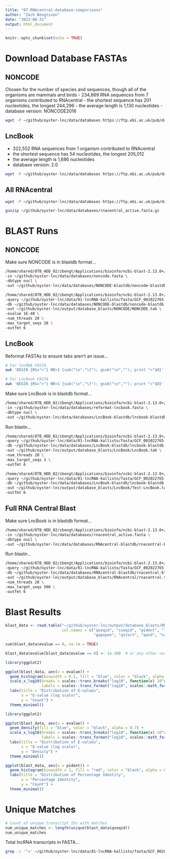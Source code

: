```yaml
---
title: "07-RNAcentral-database-comparisons"
author: "Zach Bengtsson"
date: "2023-08-31"
output: html_document
---
```


```r
knitr::opts_chunk$set(echo = TRUE)
```

# Download Database FASTAs

## NONCODE
Chosen for the number of species and sequences, though all of the organisms are mammals and birds
- 234,669 RNA sequences from 7 organisms contributed to RNAcentral
- the shortest sequence has 201 nucleotides, the longest 244,296
- the average length is 1,130 nucleotides
- database version: NONCODE2016

```bash
wget -P ~/github/oyster-lnc/data/databases https://ftp.ebi.ac.uk/pub/databases/RNAcentral/current_release/sequences/by-database/noncode.fasta 
```

## LncBook
- 322,552 RNA sequences from 1 organism contributed to RNAcentral
- the shortest sequence has 54 nucleotides, the longest 205,012
- the average length is 1,686 nucleotides
- database version: 2.0

```bash
wget -P ~/github/oyster-lnc/data/databases https://ftp.ebi.ac.uk/pub/databases/RNAcentral/current_release/sequences/by-database/lncbook.fasta
```

## All RNAcentral
```bash
wget -P ~/github/oyster-lnc/data/databases https://ftp.ebi.ac.uk/pub/databases/RNAcentral/current_release/sequences/rnacentral_active.fasta.gz
```

```bash
gunzip ~/github/oyster-lnc/data/databases/rnacentral_active.fasta.gz
```


# BLAST Runs

## NONCODE

Make sure NONCODE is in blastdb format...
```bash
/home/shared/8TB_HDD_02/zbengt/Applications/bioinfo/ncbi-blast-2.13.0+/bin/makeblastdb \
-in ~/github/oyster-lnc/data/databases/noncode.fasta \
-dbtype nucl \
-out ~/github/oyster-lnc/data/databases/NONCODE-blastdb/noncode-blastdb
```

```bash
/home/shared/8TB_HDD_02/zbengt/Applications/bioinfo/ncbi-blast-2.13.0+/bin/blastn \
-query ~/github/oyster-lnc/data/01-lncRNA-kallisto/fasta/GCF_002022765.2_C_virginica-3.0_lncRNA.fa \
-db ~/github/oyster-lnc/data/databases/NONCODE-blastdb/noncode-blastdb \
-out ~/github/oyster-lnc/output/database_blasts/NONCODE/NONCODE.tab \
-evalue 1E-40 \
-num_threads 20 \
-max_target_seqs 10 \
-outfmt 6
```

## LncBook

Reformat FASTAs to ensure tabs aren't an issue...
```bash
# For lncRNA FASTA
awk 'BEGIN {RS=">"} NR>1 {sub("\n","\t"); gsub("\n",""); print ">"$0}' ~/github/oyster-lnc/data/01-lncRNA-kallisto/fasta/GCF_002022765.2_C_virginica-3.0_lncRNA.fa | sed 's/\t/\n/g' > ~/github/oyster-lnc/data/01-lncRNA-kallisto/fasta/reformat-GCF_002022765.2_C_virginica-3.0_lncRNA.fa

# For LncBook FASTA
awk 'BEGIN {RS=">"} NR>1 {sub("\n","\t"); gsub("\n",""); print ">"$0}' ~/github/oyster-lnc/data/databases/lncbook.fasta | sed 's/\t/\n/g' > ~/github/oyster-lnc/data/databases/reformat-lncbook.fasta

```


Make sure LncBook is in blastdb format...
```bash
/home/shared/8TB_HDD_02/zbengt/Applications/bioinfo/ncbi-blast-2.13.0+/bin/makeblastdb \
-in ~/github/oyster-lnc/data/databases/reformat-lncbook.fasta \
-dbtype nucl \
-out ~/github/oyster-lnc/data/databases/LncBook-blastdb/lncbook-blastdb
```

Run blastn...
```bash
/home/shared/8TB_HDD_02/zbengt/Applications/bioinfo/ncbi-blast-2.13.0+/bin/blastn \
-query ~/github/oyster-lnc/data/01-lncRNA-kallisto/fasta/GCF_002022765.2_C_virginica-3.0_lncRNA.fa \
-db ~/github/oyster-lnc/data/databases/LncBook-blastdb/lncbook-blastdb \
-out ~/github/oyster-lnc/output/database_blasts/LncBook/LncBook.tab \
-num_threads 20 \
-max_target_seqs 1 \
-outfmt 6
```

```bash
/home/shared/8TB_HDD_02/zbengt/Applications/bioinfo/ncbi-blast-2.13.0+/bin/blastn \
-query ~/github/oyster-lnc/data/01-lncRNA-kallisto/fasta/GCF_002022765.2_C_virginica-3.0_lncRNA.fa \
-db ~/github/oyster-lnc/data/databases/LncBook-blastdb/lncbook-blastdb \
-out ~/github/oyster-lnc/output/database_blasts/LncBook/Test-LncBook.tab \
-outfmt 6
```

## Full RNA Central Blast

Make sure LncBook is in blastdb format...
```bash
/home/shared/8TB_HDD_02/zbengt/Applications/bioinfo/ncbi-blast-2.13.0+/bin/makeblastdb \
-in ~/github/oyster-lnc/data/databases/rnacentral_active.fasta \
-dbtype nucl \
-out ~/github/oyster-lnc/data/databases/RNAcentral-blastdb/rnacentral-blastdb
```

Run blastn...
```bash
/home/shared/8TB_HDD_02/zbengt/Applications/bioinfo/ncbi-blast-2.13.0+/bin/blastn \
-query ~/github/oyster-lnc/data/01-lncRNA-kallisto/fasta/GCF_002022765.2_C_virginica-3.0_lncRNA.fa \
-db ~/github/oyster-lnc/data/databases/RNAcentral-blastdb/rnacentral-blastdb \
-out ~/github/oyster-lnc/output/database_blasts/RNAcentral/rnacentral.tab \
-num_threads 20 \
-max_target_seqs 500 \
-outfmt 6
```

# Blast Results

```r
blast_data <- read.table("~/github/oyster-lnc/output/database_blasts/RNAcentral/rnacentral.tab", header = FALSE, sep = "\t",
                         col.names = c("qseqid", "sseqid", "pident", "length", "mismatch",
                                       "gapopen", "qstart", "qend", "sstart", "send", "evalue", "bitscore"))

```

```r
sum(blast_data$evalue == 0, na.rm = TRUE)
```

```r
blast_data$evalue[blast_data$evalue == 0] <- 1e-300  # or any other very small value
```


```r
library(ggplot2)

ggplot(blast_data, aes(x = evalue)) +
  geom_histogram(binwidth = 0.1, fill = "blue", color = "black", alpha = 0.7) +
  scale_x_log10(breaks = scales::trans_breaks("log10", function(x) 10^x),
                labels = scales::trans_format("log10", scales::math_format(10^.x))) +
  labs(title = "Distribution of E-values",
       x = "E-value (log scale)",
       y = "Count") +
  theme_minimal()

```

```r
library(ggplot2)

ggplot(blast_data, aes(x = evalue)) +
  geom_density(fill = "blue", color = "black", alpha = 0.7) +
  scale_x_log10(breaks = scales::trans_breaks("log10", function(x) 10^x),
                labels = scales::trans_format("log10", scales::math_format(10^.x))) +
  labs(title = "Distribution of E-values",
       x = "E-value (log scale)",
       y = "Density") +
  theme_minimal()

```

```r
ggplot(blast_data, aes(x = pident)) +
  geom_histogram(binwidth = 1, fill = "red", color = "black", alpha = 0.7) +
  labs(title = "Distribution of Percentage Identity",
       x = "Percentage Identity",
       y = "Count") +
  theme_minimal()

```

# Unique Matches

```r
# Count of unique transcript IDs with matches
num_unique_matches <- length(unique(blast_data$qseqid))
num_unique_matches

```

Total lncRNA transcripts in FASTA...
```bash
grep -c '^>' ~/github/oyster-lnc/data/01-lncRNA-kallisto/fasta/GCF_002022765.2_C_virginica-3.0_lncRNA.fa

```



